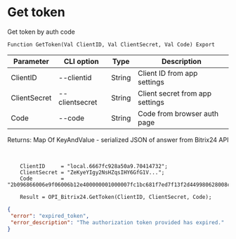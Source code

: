 ﻿---
sidebar_position: 2
---


# Get token
 Get token by auth code



`Function GetToken(Val ClientID, Val ClientSecret, Val Code) Export`

  | Parameter | CLI option | Type | Description |
  |-|-|-|-|
  | ClientID | --clientid | String | Client ID from app settings |
  | ClientSecret | --clientsecret | String | Client secret from app settings |
  | Code | --code | String | Code from browser auth page |

  
  Returns:  Map Of KeyAndValue - serialized JSON of answer from Bitrix24 API

<br/>




```bsl title="Code example"
    ClientID     = "local.6667fc928a50a9.70414732";
    ClientSecret = "ZeKyeYIgy2NsHZqsIHY6GfG1V...";
    Code         = "2b096866006e9f06006b12e400000001000007fc1bc681f7ed7f13f2d449980628008c";

    Result = OPI_Bitrix24.GetToken(ClientID, ClientSecret, Code);
```
 



```json title="Result"
{
 "error": "expired_token",
 "error_description": "The authorization token provided has expired."
}
```
